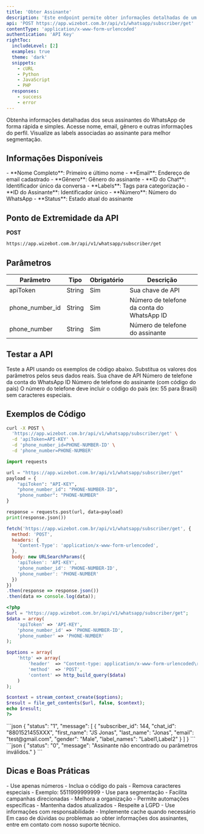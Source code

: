 ```yaml
---
title: 'Obter Assinante'
description: 'Este endpoint permite obter informações detalhadas de um assinante específico.'
api: 'POST https://app.wizebot.com.br/api/v1/whatsapp/subscriber/get'
contentType: 'application/x-www-form-urlencoded'
authentication: 'API Key'
rightToc:
  includeLevel: [2]
  examples: true
  theme: 'dark'
  snippets:
    - cURL
    - Python
    - JavaScript
    - PHP
  responses:
    - success
    - error
---
```


<Note>
  Obtenha informações detalhadas dos seus assinantes do WhatsApp de forma rápida e simples.
</Note>

<CardGroup cols={2}>
  <Card title="Dados do Assinante" icon="user">
    Acesse nome, email, gênero e outras informações do perfil.
  </Card>
  <Card title="Labels e Segmentação" icon="tags">
    Visualize as labels associadas ao assinante para melhor segmentação.
  </Card>
</CardGroup>

## Informações Disponíveis

<Tabs>
  <Tab title="Dados Pessoais">
    - **Nome Completo**: Primeiro e último nome
    - **Email**: Endereço de email cadastrado
    - **Gênero**: Gênero do assinante
    - **ID do Chat**: Identificador único da conversa
  </Tab>
  <Tab title="Segmentação">
    - **Labels**: Tags para categorização
    - **ID do Assinante**: Identificador único
    - **Número**: Número do WhatsApp
    - **Status**: Estado atual do assinante
  </Tab>
</Tabs>

## Ponto de Extremidade da API

<Icon icon="circle-right" color="#F87171" size={20} /> **POST**

```bash
https://app.wizebot.com.br/api/v1/whatsapp/subscriber/get
```

## Parâmetros

| Parâmetro | Tipo | Obrigatório | Descrição |
|-----------|------|-------------|-----------|
| apiToken | String | Sim | Sua chave de API |
| phone_number_id | String | Sim | Número de telefone da conta do WhatsApp ID |
| phone_number | String | Sim | Número de telefone do assinante |

## Testar a API

<Note>
  Teste a API usando os exemplos de código abaixo. Substitua os valores dos parâmetros pelos seus dados reais.
</Note>

<ParamField body="apiToken" type="string" required>
  Sua chave de API
</ParamField>

<ParamField body="phone_number_id" type="string" required>
  Número de telefone da conta do WhatsApp ID
</ParamField>

<ParamField body="phone_number" type="string" required placeholder="5511999999999">
  Número de telefone do assinante (com código do país)
</ParamField>

<Tip>
  O número do telefone deve incluir o código do país (ex: 55 para Brasil) sem caracteres especiais.
</Tip>

## Exemplos de Código

<RequestExample>

```bash cURL
curl -X POST \
  'https://app.wizebot.com.br/api/v1/whatsapp/subscriber/get' \
  -d 'apiToken=API-KEY' \
  -d 'phone_number_id=PHONE-NUMBER-ID' \
  -d 'phone_number=PHONE-NUMBER'
```

```python Python
import requests

url = "https://app.wizebot.com.br/api/v1/whatsapp/subscriber/get"
payload = {
    "apiToken": "API-KEY",
    "phone_number_id": "PHONE-NUMBER-ID",
    "phone_number": "PHONE-NUMBER"
}

response = requests.post(url, data=payload)
print(response.json())
```

```javascript JavaScript
fetch('https://app.wizebot.com.br/api/v1/whatsapp/subscriber/get', {
  method: 'POST',
  headers: {
    'Content-Type': 'application/x-www-form-urlencoded',
  },
  body: new URLSearchParams({
    'apiToken': 'API-KEY',
    'phone_number_id': 'PHONE-NUMBER-ID',
    'phone_number': 'PHONE-NUMBER'
  })
})
.then(response => response.json())
.then(data => console.log(data));
```

```php PHP
<?php
$url = "https://app.wizebot.com.br/api/v1/whatsapp/subscriber/get";
$data = array(
    'apiToken' => 'API-KEY',
    'phone_number_id' => 'PHONE-NUMBER-ID',
    'phone_number' => 'PHONE-NUMBER'
);

$options = array(
    'http' => array(
        'header'  => "Content-type: application/x-www-form-urlencoded\r\n",
        'method'  => 'POST',
        'content' => http_build_query($data)
    )
);

$context = stream_context_create($options);
$result = file_get_contents($url, false, $context);
echo $result;
?>
```

</RequestExample>

<ResponseField name="success" type="200 - OK">
  ```json
  {
    "status": "1",
    "message": [
      {
        "subscriber_id": 144,
        "chat_id": "8801521455XXX",
        "first_name": "JS Jonas",
        "last_name": "Jonas",
        "email": "test@gmail.com",
        "gender": "Male",
        "label_names": "Label1,Label2"
      }
    ]
  }
  ```
</ResponseField>

<ResponseField name="error" type="400 - Bad Request">
  ```json
  {
    "status": "0",
    "message": "Assinante não encontrado ou parâmetros inválidos."
  }
  ```
</ResponseField>

## Dicas e Boas Práticas

<AccordionGroup>
  <Accordion title="Formato do Número">
    - Use apenas números
    - Inclua o código do país
    - Remova caracteres especiais
    - Exemplo: 5511999999999
  </Accordion>
  
  <Accordion title="Uso de Labels">
    - Use para segmentação
    - Facilita campanhas direcionadas
    - Melhora a organização
    - Permite automações específicas
  </Accordion>

  <Accordion title="Dados do Assinante">
    - Mantenha dados atualizados
    - Respeite a LGPD
    - Use informações com responsabilidade
    - Implemente cache quando necessário
  </Accordion>
</AccordionGroup>

<Note>
  Em caso de dúvidas ou problemas ao obter informações dos assinantes, entre em contato com nosso suporte técnico.
</Note>
